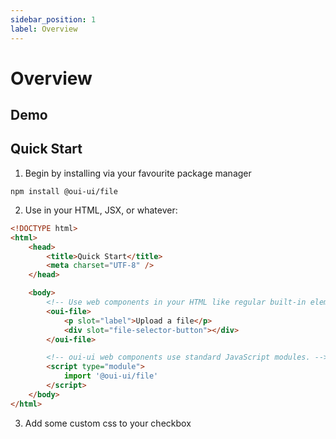 ```yaml
---
sidebar_position: 1
label: Overview
---
```


# Overview


## Demo

<File />

## Quick Start

1. Begin by installing via your favourite package manager

`npm install @oui-ui/file`

2. Use in your HTML, JSX, or whatever:

```html
<!DOCTYPE html>
<html>
    <head>
        <title>Quick Start</title>
        <meta charset="UTF-8" />
    </head>

    <body>
        <!-- Use web components in your HTML like regular built-in elements. -->
        <oui-file>
            <p slot="label">Upload a file</p>
            <div slot="file-selector-button"></div>
        </oui-file>

        <!-- oui-ui web components use standard JavaScript modules. -->
        <script type="module">
            import '@oui-ui/file'
        </script>
    </body>
</html>
```

3. Add some custom css to your checkbox

```css

```
